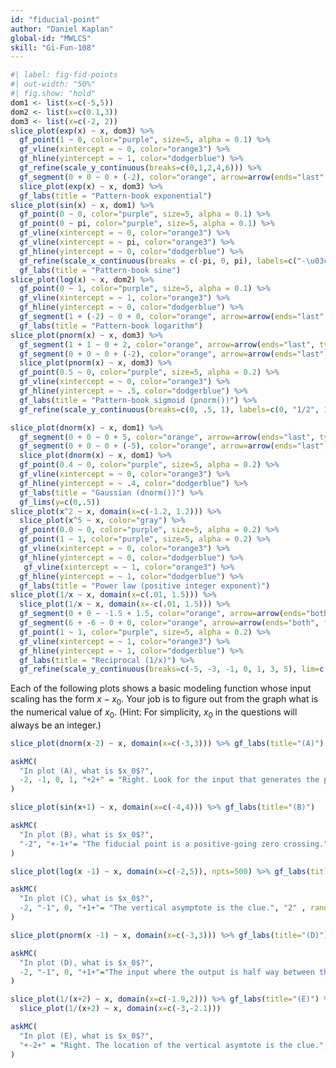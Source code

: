 ```yaml
---
id: "fiducial-point"
author: "Daniel Kaplan"
global-id: "MWLCS"
skill: "Gi-Fun-108"
---
```




```r
#| label: fig-fid-points
#| out-width: "50%"
#| fig.show: "hold"
dom1 <- list(x=c(-5,5))
dom2 <- list(x=c(0.1,3))
dom3 <- list(x=c(-2, 2))
slice_plot(exp(x) ~ x, dom3) %>%
  gf_point(1 ~ 0, color="purple", size=5, alpha = 0.1) %>%
  gf_vline(xintercept = ~ 0, color="orange3") %>%
  gf_hline(yintercept = ~ 1, color="dodgerblue") %>%
  gf_refine(scale_y_continuous(breaks=c(0,1,2,4,6))) %>%
  gf_segment(0 + 0 ~ 0 + (-2), color="orange", arrow=arrow(ends="last", type="closed")) %>%
  slice_plot(exp(x) ~ x, dom3) %>%
  gf_labs(title = "Pattern-book exponential")
slice_plot(sin(x) ~ x, dom1) %>%
  gf_point(0 ~ 0, color="purple", size=5, alpha = 0.1) %>%
  gf_point(0 ~ pi, color="purple", size=5, alpha = 0.1) %>%
  gf_vline(xintercept = ~ 0, color="orange3") %>%
  gf_vline(xintercept = ~ pi, color="orange3") %>%
  gf_hline(yintercept = ~ 0, color="dodgerblue") %>%
  gf_refine(scale_x_continuous(breaks = c(-pi, 0, pi), labels=c("-\u03c0", 0, "\u03c0"))) %>%
  gf_labs(title = "Pattern-book sine")
slice_plot(log(x) ~ x, dom2) %>%
  gf_point(0 ~ 1, color="purple", size=5, alpha = 0.1) %>%
  gf_vline(xintercept = ~ 1, color="orange3") %>%
  gf_hline(yintercept = ~ 0, color="dodgerblue") %>%
  gf_segment(1 + (-2) ~ 0 + 0, color="orange", arrow=arrow(ends="last", type="closed")) %>%
  gf_labs(title = "Pattern-book logarithm")
slice_plot(pnorm(x) ~ x, dom3) %>%
  gf_segment(1 + 1 ~ 0 + 2, color="orange", arrow=arrow(ends="last", type="closed")) %>%
  gf_segment(0 + 0 ~ 0 + (-2), color="orange", arrow=arrow(ends="last", type="closed")) %>%
  slice_plot(pnorm(x) ~ x, dom3) %>%
  gf_point(0.5 ~ 0, color="purple", size=5, alpha = 0.2) %>%
  gf_vline(xintercept = ~ 0, color="orange3") %>%
  gf_hline(yintercept = ~ .5, color="dodgerblue") %>%
  gf_labs(title = "Pattern-book sigmoid (pnorm())") %>%
  gf_refine(scale_y_continuous(breaks=c(0, .5, 1), labels=c(0, "1/2", 1)))

slice_plot(dnorm(x) ~ x, dom1) %>%
  gf_segment(0 + 0 ~ 0 + 5, color="orange", arrow=arrow(ends="last", type="closed")) %>%
  gf_segment(0 + 0 ~ 0 + (-5), color="orange", arrow=arrow(ends="last", type="closed")) %>%
  slice_plot(dnorm(x) ~ x, dom1) %>%
  gf_point(0.4 ~ 0, color="purple", size=5, alpha = 0.2) %>%
  gf_vline(xintercept = ~ 0, color="orange3") %>%
  gf_hline(yintercept = ~ .4, color="dodgerblue") %>%
  gf_labs(title = "Gaussian (dnorm())") %>%
  gf_lims(y=c(0,.5))
slice_plot(x^2 ~ x, domain(x=c(-1.2, 1.2))) %>%
  slice_plot(x^5 ~ x, color="gray") %>%
  gf_point(0.0 ~ 0, color="purple", size=5, alpha = 0.2) %>%
  gf_point(1 ~ 1, color="purple", size=5, alpha = 0.2) %>%
  gf_vline(xintercept = ~ 0, color="orange3") %>%
  gf_hline(yintercept = ~ 0, color="dodgerblue") %>%
   gf_vline(xintercept = ~ 1, color="orange3") %>%
  gf_hline(yintercept = ~ 1, color="dodgerblue") %>%
  gf_labs(title = "Power law (positive integer exponent)") 
slice_plot(1/x ~ x, domain(x=c(.01, 1.5))) %>%
  slice_plot(1/x ~ x, domain(x=-c(.01, 1.5))) %>%
  gf_segment(0 + 0 ~ -1.5 + 1.5, color="orange", arrow=arrow(ends="both", type="closed")) %>%
  gf_segment(6 + -6 ~ 0 + 0, color="orange", arrow=arrow(ends="both", type="closed")) %>%
  gf_point(1 ~ 1, color="purple", size=5, alpha = 0.2) %>%
  gf_vline(xintercept = ~ 1, color="orange3") %>%
  gf_hline(yintercept = ~ 1, color="dodgerblue") %>%
  gf_labs(title = "Reciprocal (1/x)") %>%
  gf_refine(scale_y_continuous(breaks=c(-5, -3, -1, 0, 1, 3, 5), lim=c(-6,6)))
```

Each of the following plots shows a basic modeling function whose input scaling has the form $x - x_0$. Your job is to figure out from the graph what is the numerical value of $x_0$. (Hint: For simplicity, $x_0$ in the questions will always be an integer.)

```r
slice_plot(dnorm(x-2) ~ x, domain(x=c(-3,3))) %>% gf_labs(title="(A)")
```

```r
askMC(
  "In plot (A), what is $x_0$?",
  -2, -1, 0, 1, "+2+" = "Right. Look for the input that generates the peak output value.", random_answer_order = FALSE
)
```

```r
slice_plot(sin(x+1) ~ x, domain(x=c(-4,4))) %>% gf_labs(title="(B)")
```


```r
askMC(
  "In plot (B), what is $x_0$?",
  "-2", "+-1+"= "The fiducial point is a positive-going zero crossing.", 0, 1, "2" , random_answer_order = FALSE
)
```

```r
slice_plot(log(x -1) ~ x, domain(x=c(-2,5)), npts=500) %>% gf_labs(title="(C)") 
```


```r
askMC(
  "In plot (C), what is $x_0$?",
  -2, "-1", 0, "+1+"= "The vertical asymptote is the clue.", "2" , random_answer_order = FALSE
)
```

```r
slice_plot(pnorm(x -1) ~ x, domain(x=c(-3,3))) %>% gf_labs(title="(D)")
```


```r
askMC(
  "In plot (D), what is $x_0$?",
  -2, "-1", 0, "+1+"="The input where the output is half way between the two horizontal asymptotes", "2" , random_answer_order = FALSE
)
```

```r
slice_plot(1/(x+2) ~ x, domain(x=c(-1.9,2))) %>% gf_labs(title="(E)") %>%
  slice_plot(1/(x+2) ~ x, domain(x=c(-3,-2.1)))
```

```r
askMC(
  "In plot (E), what is $x_0$?",
  "+-2+" = "Right. The location of the vertical asymtote is the clue.", "-1", 0, "1", "2" , random_answer_order = FALSE
)
```


